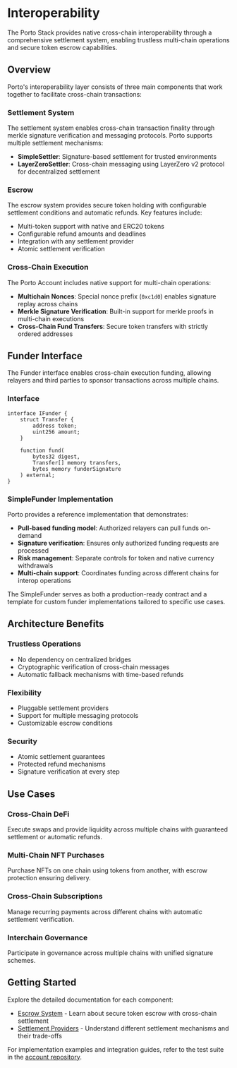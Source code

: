 # Interoperability

The Porto Stack provides native cross-chain interoperability through a comprehensive settlement system, enabling trustless multi-chain operations and secure token escrow capabilities.

## Overview

Porto's interoperability layer consists of three main components that work together to facilitate cross-chain transactions:

### Settlement System

The settlement system enables cross-chain transaction finality through merkle signature verification and messaging protocols. Porto supports multiple settlement mechanisms:

- **SimpleSettler**: Signature-based settlement for trusted environments
- **LayerZeroSettler**: Cross-chain messaging using LayerZero v2 protocol for decentralized settlement

### Escrow

The escrow system provides secure token holding with configurable settlement conditions and automatic refunds. Key features include:

- Multi-token support with native and ERC20 tokens
- Configurable refund amounts and deadlines
- Integration with any settlement provider
- Atomic settlement verification

### Cross-Chain Execution

The Porto Account includes native support for multi-chain operations:

- **Multichain Nonces**: Special nonce prefix (`0xc1d0`) enables signature replay across chains
- **Merkle Signature Verification**: Built-in support for merkle proofs in multi-chain executions
- **Cross-Chain Fund Transfers**: Secure token transfers with strictly ordered addresses

## Funder Interface

The Funder interface enables cross-chain execution funding, allowing relayers and third parties to sponsor transactions across multiple chains.

### Interface

```solidity
interface IFunder {
    struct Transfer {
        address token;
        uint256 amount;
    }
    
    function fund(
        bytes32 digest,
        Transfer[] memory transfers, 
        bytes memory funderSignature
    ) external;
}
```

### SimpleFunder Implementation

Porto provides a reference implementation that demonstrates:

- **Pull-based funding model**: Authorized relayers can pull funds on-demand
- **Signature verification**: Ensures only authorized funding requests are processed
- **Risk management**: Separate controls for token and native currency withdrawals
- **Multi-chain support**: Coordinates funding across different chains for interop operations

The SimpleFunder serves as both a production-ready contract and a template for custom funder implementations tailored to specific use cases.

## Architecture Benefits

### Trustless Operations
- No dependency on centralized bridges
- Cryptographic verification of cross-chain messages
- Automatic fallback mechanisms with time-based refunds

### Flexibility
- Pluggable settlement providers
- Support for multiple messaging protocols
- Customizable escrow conditions

### Security
- Atomic settlement guarantees
- Protected refund mechanisms
- Signature verification at every step

## Use Cases

### Cross-Chain DeFi
Execute swaps and provide liquidity across multiple chains with guaranteed settlement or automatic refunds.

### Multi-Chain NFT Purchases
Purchase NFTs on one chain using tokens from another, with escrow protection ensuring delivery.

### Cross-Chain Subscriptions
Manage recurring payments across different chains with automatic settlement verification.

### Interchain Governance
Participate in governance across multiple chains with unified signature schemes.

## Getting Started

Explore the detailed documentation for each component:

- [Escrow System](./interop/escrow.mdx) - Learn about secure token escrow with cross-chain settlement
- [Settlement Providers](./interop/settlement.mdx) - Understand different settlement mechanisms and their trade-offs

For implementation examples and integration guides, refer to the test suite in the [account repository](https://github.com/ithacaxyz/account).

